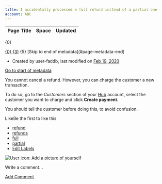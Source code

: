 ```yaml
---
title: I accidentally processed a full refund instead of a partial one. What should I do?
account: ABC
---
```


<table class="aui"> <thead> <tr class="header"> <th class="search-result-title">Page Title</th> <th class="search-result-space">Space</th> <th class="search-result-date">Updated</th> </tr> </thead> </table> <p class="search-result-count">{0}</p> <tr class="search-result"> <td class="search-result-title"><a href="{1}" class="content-type-{2}"><span>{0}</span></a></td> <td class="search-result-space"><a class="space" href="/display/{4}/" title="{3}">{3}</a></td> <td class="search-result-date"><span class="date" title="{6}">{5}</span></td> </tr> [Skip to end of metadata](#page-metadata-end)

*   Created by user-faddb, last modified on [Feb 19, 2020](/pages/diffpagesbyversion.action?pageId=721075&selectedPageVersions=1&selectedPageVersions=2 "Show changes")

[Go to start of metadata](#page-metadata-start)

You cannot cancel a refund. However, you can charge the customer a new transaction.

To do so, go to the _Customers_ section of your [Hub](https://hub.checkout.com) account, select the customer you want to charge and click **Create payment**.

You should tell the customer before doing this, to avoid confusion.

  

LikeBe the first to like this

*   [refund](/label/FAQ/refund)
*   [refunds](/label/FAQ/refunds)
*   [full](/label/FAQ/full)
*   [partial](/label/FAQ/partial)
*   [Edit Labels](# "Edit Labels (Type 'l')")

[![User icon: Add a picture of yourself](/s/en_GB/7901/abf7b35644d5a5d1d7e4b0969a83e8eb2b569fb5/_/images/icons/profilepics/add_profile_pic.svg)](/users/profile/editmyprofilepicture.action)

Write a comment…

[Add Comment](/pages/viewpage.action?pageId=721075&showComments=true&showCommentArea=true#addcomment)